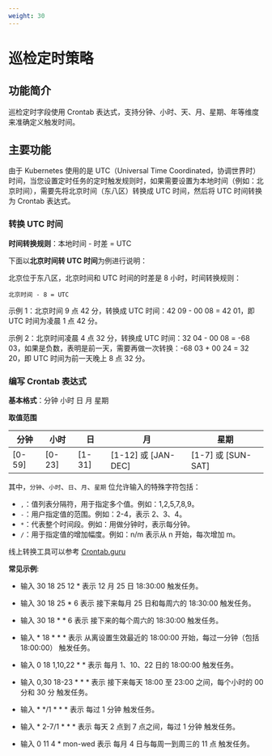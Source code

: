 ```yaml
---
weight: 30
---
```


# 巡检定时策略

## 功能简介

巡检定时字段使用 Crontab 表达式，支持分钟、小时、天、月、星期、年等维度来准确定义触发时间。

## 主要功能

由于 Kubernetes 使用的是 UTC（Universal Time Coordinated，协调世界时） 时间，当您设置定时任务的定时触发规则时，如果需要设置为本地时间（例如：北京时间），需要先将北京时间（东八区）转换成 UTC 时间，然后将 UTC 时间转换为 Crontab 表达式。

### 转换 UTC 时间 

**时间转换规则**：本地时间 - 时差 = UTC

下面以**北京时间转 UTC 时间**为例进行说明：

北京位于东八区，北京时间和 UTC 时间的时差是 8 小时，时间转换规则：

`北京时间 - 8 = UTC`

示例 1：北京时间 9 点 42 分，转换成 UTC 时间：42 09 - 00 08 = 42 01，即 UTC 时间为凌晨 1 点 42 分。

示例 2：北京时间凌晨 4 点 32 分，转换成 UTC 时间：32 04 - 00 08 = -68 03，如果是负数，表明是前一天，需要再做一次转换：-68 03 + 00 24 = 32 20，即 UTC 时间为前一天晚上 8 点 32 分。

### 编写 Crontab 表达式 

**基本格式**：分钟 小时 日 月 星期

**取值范围**

|分钟|小时|日|月|星期|
| --- | --- | --- | --- | --- |
|[0-59]|[0-23]|[1-31]|[1-12] 或 [JAN-DEC]|[1-7] 或 [SUN-SAT]|

其中，`分钟`、`小时`、`日`、`月`、`星期` 位允许输入的特殊字符包括：

- `,`：值列表分隔符，用于指定多个值。例如：1,2,5,7,8,9。
- `-`：用户指定值的范围。例如：2-4，表示 2、3、4。
- `*`：代表整个时间段。例如：用做分钟时，表示每分钟。
- `/`：用于指定值的增加幅度。例如：n/m 表示从 n 开始，每次增加 m。

线上转换工具可以参考 [Crontab.guru](https://crontab.guru/)

**常见示例**:

- 输入 30 18 25 12 * 表示 12 月 25 日 18:30:00 触发任务。

- 输入 30 18 25 * 6 表示 接下来每月 25 日和每周六的 18:30:00 触发任务。

- 输入 30 18 * * 6 表示 接下来的每个周六的 18:30:00 触发任务。

- 输入 * 18 * * * 表示 从离设置生效最近的 18:00:00 开始，每过一分钟（包括 18:00:00） 触发任务。

- 输入 0 18 1,10,22 * * 表示 每月 1、10、22 日的 18:00:00 触发任务。

- 输入 0,30 18-23 * * * 表示 接下来每天 18:00 至 23:00 之间，每个小时的 00 分和 30 分 触发任务。

- 输入 * */1 * * * 表示 每过 1 分钟 触发任务。

- 输入 * 2-7/1 * * * 表示 每天 2 点到 7 点之间，每过 1 分钟 触发任务。

- 输入 0 11 4 * mon-wed 表示 每月 4 日与每周一到周三的 11 点 触发任务。

